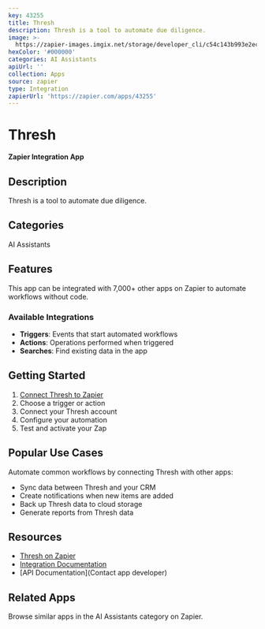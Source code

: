 ```yaml
---
key: 43255
title: Thresh
description: Thresh is a tool to automate due diligence.
image: >-
  https://zapier-images.imgix.net/storage/developer_cli/c54c143b993e2ecfbca228cfd4c4cbf8.png?auto=format%2Ccompress&ixlib=python-3.0.0&q=50
hexColor: '#000000'
categories: AI Assistants
apiUrl: ''
collection: Apps
source: zapier
type: Integration
zapierUrl: 'https://zapier.com/apps/43255'
---
```

# Thresh

**Zapier Integration App**

## Description

Thresh is a tool to automate due diligence.

## Categories

AI Assistants

## Features

This app can be integrated with 7,000+ other apps on Zapier to automate workflows without code.

### Available Integrations

- **Triggers**: Events that start automated workflows
- **Actions**: Operations performed when triggered
- **Searches**: Find existing data in the app

## Getting Started

1. [Connect Thresh to Zapier](https://zapier.com/apps/43255)
2. Choose a trigger or action
3. Connect your Thresh account
4. Configure your automation
5. Test and activate your Zap

## Popular Use Cases

Automate common workflows by connecting Thresh with other apps:

- Sync data between Thresh and your CRM
- Create notifications when new items are added
- Back up Thresh data to cloud storage
- Generate reports from Thresh data

## Resources

- [Thresh on Zapier](https://zapier.com/apps/43255)
- [Integration Documentation](https://zapier.com/apps/43255/integrations)
- [API Documentation](Contact app developer)

## Related Apps

Browse similar apps in the AI Assistants category on Zapier.
